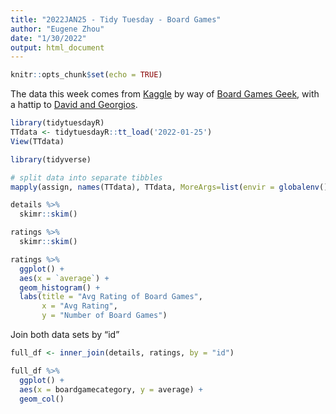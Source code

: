 ```yaml
---
title: "2022JAN25 - Tidy Tuesday - Board Games"
author: "Eugene Zhou"
date: "1/30/2022"
output: html_document
---
```


```r
knitr::opts_chunk$set(echo = TRUE)
```

The data this week comes from [Kaggle](https://www.kaggle.com/jvanelteren/boardgamegeek-reviews/version/3?select=2022-01-08.csv) by way of [Board Games Geek](https://www.boardgamegeek.com/), with a hattip to [David and Georgios ](https://github.com/rfordatascience/tidytuesday/issues/382#issuecomment-1020305849).

```r
library(tidytuesdayR)
TTdata <- tidytuesdayR::tt_load('2022-01-25')
View(TTdata)
```

```r
library(tidyverse)
```

```r
# split data into separate tibbles
mapply(assign, names(TTdata), TTdata, MoreArgs=list(envir = globalenv()))
```

```r
details %>%
  skimr::skim()
```

```r
ratings %>% 
  skimr::skim()
```

```r
ratings %>% 
  ggplot() +
  aes(x = `average`) + 
  geom_histogram() + 
  labs(title = "Avg Rating of Board Games", 
       x = "Avg Rating", 
       y = "Number of Board Games")
```

Join both data sets by "id" 
```r
full_df <- inner_join(details, ratings, by = "id")
```


```r
full_df %>% 
  ggplot() + 
  aes(x = boardgamecategory, y = average) + 
  geom_col()
```





